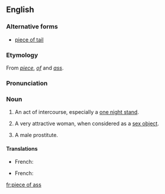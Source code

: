 ==English==

===Alternative forms===
* [[piece of tail]]

===Etymology===
From ''[[piece]]'', ''[[of]]'' and ''[[ass]]''.

===Pronunciation===
{{IPA|/ˈpiːs əv ˈæs/|lang=en}}

===Noun===
{{en-noun|pieces of ass}}

# {{lb|en|US|idiomatic|colloquial|vulgar}} An act of intercourse, especially a [[one night stand]].
# {{lb|en|US|idiomatic|colloquial|vulgar}} A very attractive woman, when considered as a [[sex object]].
# {{lb|en|rare|LGBT|idiomatic|colloquial|vulgar}} A male prostitute.

====Translations====
{{trans-top|A one night stand.}}
* French: {{t+|fr|coup d’un soir|m}}
{{trans-mid}}
{{trans-bottom}}
{{trans-top|A very attractive woman.}}
* French: {{t+|fr|bombe sexuelle|f}}
{{trans-mid}}
{{trans-bottom}}

[[fr:piece of ass]]